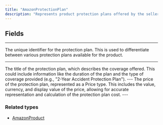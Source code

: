 ```yaml
---
title: "AmazonProtectionPlan"
description: "Represents product protection plans offered by the seller or manufacturer on Amazon. These protection plans can provide additional coverage, such as an extended warranty or accidental damage protection, for products purchased on Amazon."
---
```


## Fields

---

<ParamField path="id" type="ID!">
   The unique identifier for the protection plan. This is used to differentiate between various protection plans available for the product.
</ParamField>

---

<ParamField path="title" type="String!">
   The title of the protection plan, which describes the coverage offered. This could include information like the duration of the plan and the type of coverage provided (e.g., "2-Year Accident Protection Plan").
</ParamField>
---

<ParamField path="price" type="Price!">
   The price of the protection plan, represented as a Price type. This includes the value, currency, and display value of the price, allowing for accurate representation and calculation of the protection plan cost.
</ParamField>
---

### Related types

* [AmazonProduct](/api-reference/amazonproduct)